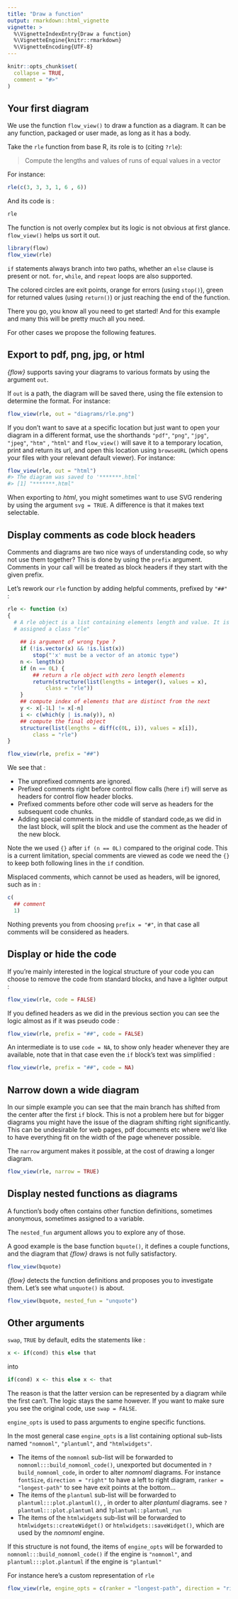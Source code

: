 ```yaml
---
title: "Draw a function"
output: rmarkdown::html_vignette
vignette: >
  %\VignetteIndexEntry{Draw a function}
  %\VignetteEngine{knitr::rmarkdown}
  %\VignetteEncoding{UTF-8}
---
```


```r
knitr::opts_chunk$set(
  collapse = TRUE,
  comment = "#>"
)
```

## Your first diagram

We use the function `flow_view()` to draw a function as a diagram. It can be any
function, packaged or user made, as long as it has a body.

Take the `rle` function from base R, its role is to (citing `?rle`):

> Compute the lengths and values of runs of equal values in a vector

For instance:

```r
rle(c(3, 3, 3, 1, 6 , 6))
```

And its code is :

```r
rle
```

The function is not overly complex but its logic is not obvious at
first glance. `flow_view()` helps us sort it out.

```r
library(flow)
flow_view(rle)
```

`if` statements always branch into two paths, whether an `else` clause is present
or not. `for`, `while`, and `repeat` loops are also supported.

The colored circles are exit points, orange for errors (using `stop()`), 
green for returned values (using `return()`) or just reaching the end of the function.

There you go, you know all you need to get started! And for this example and many 
this will be pretty much all you need. 

For other cases we propose the following features.

## Export to pdf, png, jpg, or html

*{flow}* supports saving your diagrams to various formats by using the argument `out`.

If `out` is a path, the diagram will be saved there, 
using the file extension to determine the format. For instance:

```r
flow_view(rle, out = "diagrams/rle.png")
```

If you don't want to save at a specific location but just want to open your
diagram in a different format, use the shorthands `"pdf"`, `"png"`, `"jpg"`,
`"jpeg"`, `"htm"` , `"html"` and `flow_view()` will save it  to a temporary 
location, print and return its url, and open this location using `browseURL` (which opens
your files with your relevant default viewer). For instance:

```r
flow_view(rle, out = "html")
#> The diagram was saved to '*******.html'
#> [1] "*******.html"
```

When exporting to *html*, 
you might sometimes want to use SVG rendering by using the argument `svg = TRUE`. 
A difference is that it makes text selectable.

## Display comments as code block headers

Comments and diagrams are two nice ways of understanding code, so why not use 
them together? This is done by using the `prefix` argument.
Comments in your call will be treated as block headers if they start with the
given prefix.

Let's rework our `rle` function by adding helpful comments, prefixed by `"##"` :

```r
rle <- function (x) 
{
  # A rle object is a list containing elements length and value. It is
  # assigned a class "rle"
  
    ## is argument of wrong type ?
    if (!is.vector(x) && !is.list(x)) 
        stop("'x' must be a vector of an atomic type")
    n <- length(x)
    if (n == 0L) {
        ## return a rle object with zero length elements
        return(structure(list(lengths = integer(), values = x), 
            class = "rle"))
    }
    ## compute index of elements that are distinct from the next
    y <- x[-1L] != x[-n]
    i <- c(which(y | is.na(y)), n)
    ## compute the final object
    structure(list(lengths = diff(c(0L, i)), values = x[i]), 
        class = "rle")
}

flow_view(rle, prefix = "##")
```

We see that : 

* The unprefixed comments are ignored.
* Prefixed comments right before control flow calls (here `if`) will serve
as headers for control flow header blocks.
* Prefixed comments before other code will serve as headers for the subsequent
code chunks.
* Adding special comments in the middle of standard code,as we did in the last
block, will split the block and use the comment as the header of the new block.

Note the we used `{}` after `if (n == 0L)` compared to the original code.
This is a current limitation, special comments are viewed as code we need the 
`{}` to keep both following lines in the `if` condition.

Misplaced comments, which cannot be used as headers, will be ignored, such as in :

```r
c(
  ## comment
  1)
```

Nothing prevents you from choosing `prefix = "#"`, in that case all comments will
be considered as headers.

## Display or hide the code

If you're mainly interested in the logical structure of your code you can choose
to remove the code from standard blocks, and have a lighter output :

```r
flow_view(rle, code = FALSE)
```
If you defined headers as we did in the previous section you can see the logic
almost as if it was pseudo code :

```r
flow_view(rle, prefix = "##", code = FALSE)
```

An intermediate is to use `code = NA`, to show only header whenever they are
available, note that in that case even the `if` block's text was simplified : 

```r
flow_view(rle, prefix = "##", code = NA)
```

## Narrow down a wide diagram

In our simple example you can see that the main branch has shifted from the
center after the first `if` block. This is not a problem here but for bigger
diagrams you might have the issue of the diagram shifting right significantly.
This can be undesirable for web pages, pdf documents etc where we'd like
to have everything fit on the width of the page whenever possible. 

The `narrow` argument makes it possible, at the cost of drawing a longer diagram. 

```r
flow_view(rle, narrow = TRUE)
```

## Display nested functions as diagrams

A function's body often contains other function definitions, sometimes anonymous,
sometimes assigned to a variable.

The `nested_fun` argument allows you to explore any of those.

A good example is the base function `bquote()`, it defines a couple functions,
and the diagram that *{flow}* draws is not fully satisfactory.

```r
flow_view(bquote)
```

*{flow}* detects the function definitions and proposes you to
investigate them. Let's see what `unquote()` is about.

```r
flow_view(bquote, nested_fun = "unquote")
```


## Other arguments

`swap`, `TRUE` by default, edits the statements like : 

```r
x <- if(cond) this else that
```

into

```r
if(cond) x <- this else x <- that
```

The reason is that the latter version can be represented by a diagram while
the first can't. The logic stays the same however. If you want to make sure 
you see the original code, use `swap = FALSE`.

`engine_opts` is used to pass arguments to engine specific functions.

In the most general case `engine_opts` is a list containing optional sub-lists named
`"nomnoml"`, `"plantuml"`, and `"htmlwidgets"`.

- The items of the `nomnoml`
 sub-list will be forwarded to `nomnoml:::build_nomnoml_code()`, unexported but
 documented in `?build_nomnoml_code`, in order to alter
 *nomnoml* diagrams. For instance `fontSize`, `direction = "right"` to have a left to right
 diagram, `ranker = "longest-path"` to see have exit points at the bottom...
 - The items of the `plantuml` sub-list will be forwarded to `plantuml:::plot.plantuml()`,
 , in order to alter  *plantuml* diagrams.
 see `?plantuml:::plot.plantuml` and `?plantuml::plantuml_run`
 - The items of the `htmlwidgets` sub-list will be forwarded to
 `htmlwidgets::createWidget()` or `htmlwidgets::saveWidget()`, which are used by
 the *nomnoml* engine.

If this structure is not found, the items of `engine_opts` will be forwarded
to `nomnoml:::build_nomnoml_code()` if the engine is `"nomnoml"`, and
`plantuml:::plot.plantuml` if the engine is `"plantuml"`

For instance here's a custom representation of `rle`

```r
flow_view(rle, engine_opts = c(ranker = "longest-path", direction = "right"))
```

